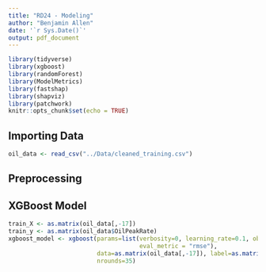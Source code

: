 ```yaml
---
title: "RD24 - Modeling"
author: "Benjamin Allen"
date: '`r Sys.Date()`'
output: pdf_document
---
```


```r
library(tidyverse)
library(xgboost)
library(randomForest)
library(ModelMetrics)
library(fastshap)
library(shapviz)
library(patchwork)
knitr::opts_chunk$set(echo = TRUE)
```

## Importing Data

```r
oil_data <- read_csv("../Data/cleaned_training.csv")
```

## Preprocessing



## XGBoost Model

```r
train_X <- as.matrix(oil_data[,-17])
train_y <- as.matrix(oil_data$OilPeakRate)
xgboost_model <- xgboost(params=list(verbosity=0, learning_rate=0.1, objective="reg:squarederror", 
                                     eval_metric = "rmse"),
                         data=as.matrix(oil_data[,-17]), label=as.matrix(oil_data[,17]),
                         nrounds=35)
```

